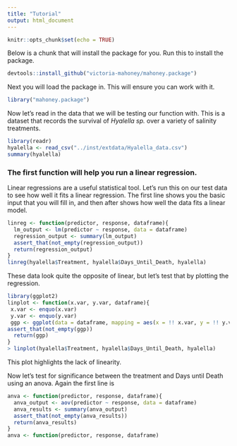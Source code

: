 ```yaml
---
title: "Tutorial"
output: html_document
---
```


```r
knitr::opts_chunk$set(echo = TRUE)
```

Below is a chunk that will install the package for you. Run this to install the package. 

```r
devtools::install_github("victoria-mahoney/mahoney.package") 
```

Next you will load the package in. This will ensure you can work with it. 

``` r
library("mahoney.package")
```

Now let's read in the data that we will be testing our function with. This is a dataset that records the survival of _Hyalella sp._ over a variety of salinity treatments. 

``` r

library(readr)
hyalella <- read_csv("../inst/extdata/Hyalella_data.csv")
summary(hyalella)

```

### The first function will help you run a linear regression. 

Linear regressions are a useful statistical tool. Let's run this on our test data to see how well it fits a linear regression. The first line shows you the basic input that you will fill in, and then after shows how well the data fits a linear model. 


``` r
linreg <- function(predictor, response, dataframe){
  lm_output <- lm(predictor ~ response, data = dataframe)
  regression_output <- summary(lm_output)
  assert_that(not_empty(regression_output))
  return(regression_output)
}
linreg(hyalella$Treatment, hyalella$Days_Until_Death, hyalella)

```

These data look quite the opposite of linear, but let's test that by plotting the regression. 
``` r
library(ggplot2)
linplot <- function(x.var, y.var, dataframe){
 x.var <- enquo(x.var)
 y.var <- enquo(y.var)
 ggp <- ggplot(data = dataframe, mapping = aes(x = !! x.var, y = !! y.var)) + geom_point(size = 1) + geom_smooth(method = "lm", color = "navy", size = 0.5, fill = "deeppink4") + labs(x= "Treatment", y = "Days Until Death", title = "Linear model of Hyalella sp. survival") + theme_classic()
assert_that(not_empty(ggp))    
  return(ggp)
}
> linplot(hyalella$Treatment, hyalella$Days_Until_Death, hyalella)

```

This plot highlights the lack of linearity. 

Now let's test for significance between the treatment and Days until Death using an anova. Again the first line is 

``` r
anva <- function(predictor, response, dataframe){
  anva_output <- aov(predictor ~ response, data = dataframe)
  anva_results <- summary(anva_output)
  assert_that(not_empty(anva_results))
  return(anva_results)
}
anva <- function(predictor, response, dataframe)
```